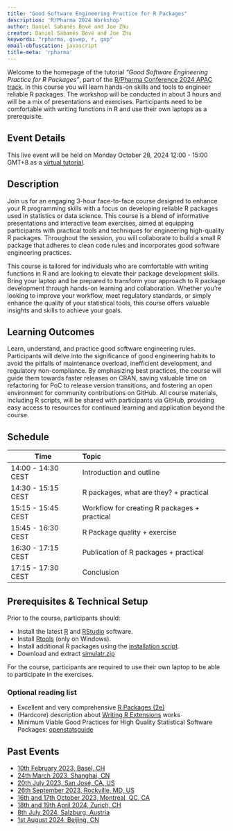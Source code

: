 ```yaml
---
title: "Good Software Engineering Practice for R Packages"
description: 'R/Pharma 2024 Workshop'
author: Daniel Sabanés Bové and Joe Zhu
creator: Daniel Sabanés Bové and Joe Zhu
keywords: "rpharma, gswep, r, gxp"
email-obfuscation: javascript
title-meta: 'rpharma'
---
```


```{=html}
<!--
Creators (initial authors):
- Daniel Sabanes Bove, https://github.com/danielinteractive/ and www.linkedin.com/in/danielsabanesbove/
- Friedrich Pahlke, https://github.com/fpahlke/ and www.linkedin.com/in/pahlke/
- Kevin Kunzmann, https://github.com/kkmann/ and https://www.linkedin.com/in/kevin-kunzmann-6486a11bb/
- Liming Li, https://github.com/clarkliming
- Joe Zhu, https://github.com/shajoezhu and http://www.linkedin.com/in/joe-zhu-464b5818
- Shuang Li, https://github.com/shuangli22
- Doug Kelkhoff, https://github.com/dgkf and https://www.linkedin.com/in/doug-kelkhoff/
- Philippe Boileau, https://github.com/philboileau and https://www.linkedin.com/in/philippe-boileau-773270205/
- Lukas A. Widmer, https://github.com/luwidmer and https://www.linkedin.com/in/lukas-widmer-37800b9b/
- Michael Mayer, https://www.linkedin.com/in/drmichaelmayer/

The current version was edited by
- Daniel Sabanes Bove, https://github.com/danielinteractive/ and www.linkedin.com/in/danielsabanesbove/
- Joe Zhu, https://github.com/shajoezhu and http://www.linkedin.com/in/joe-zhu-464b5818

License: This work is licensed under the Creative Commons Attribution-ShareAlike 4.0 International License.
To view a copy of this license, visit http://creativecommons.org/licenses/by-sa/4.0/.
The source files are hosted at https://github.com/openpharma/workshop-r-swe-rinpharma-2024, which is forked from and a subset of the original version at https://github.com/RCONIS/user2024-tutorial-gswep.

Important: To use this work you must provide the name of the creators (initial authors), a link to the material, a link to the license, and indicate if changes were made.
-->
```

Welcome to the homepage of the tutorial *"Good Software Engineering Practice for R Packages"*, part of the [R/Pharma Conference 2024 APAC track](https://rinpharma.com/post/2024-07-17-apac-track/). In this course you will learn hands-on skills and tools to engineer reliable R packages. The workshop will be conducted in about 3 hours and will be a mix of presentations and exercises. Participants need to be comfortable with writing functions in R and use their own laptops as a prerequisite.

## Event Details

This live event will be held on Monday October 28, 2024 12:00 - 15:00 GMT+8 as a [virtual tutorial](https://events.zoom.us/ev/AvobJEOTVwkUnH6_TgLZDZJauk4dxfm5jCG8JFNN9zukOcsVLvTN~AmO5XY5HRBcxkKG6Hga1aXZaYtpBSER6jHms1seP-NNOA0dhcQZUGJ2NWg).

## Description

Join us for an engaging 3-hour face-to-face course designed to enhance your R programming skills with a focus on developing reliable R packages used in statistics or data science. This course is a blend of informative presentations and interactive team exercises, aimed at equipping participants with practical tools and techniques for engineering high-quality R packages. Throughout the session, you will collaborate to build a small R package that adheres to clean code rules and incorporates good software engineering practices.

This course is tailored for individuals who are comfortable with writing functions in R and are looking to elevate their package development skills. Bring your laptop and be prepared to transform your approach to R package development through hands-on learning and collaboration. Whether you're looking to improve your workflow, meet regulatory standards, or simply enhance the quality of your statistical tools, this course offers valuable insights and skills to achieve your goals.

## Learning Outcomes

Learn, understand, and practice good software engineering rules. Participants will delve into the significance of good engineering habits to avoid the pitfalls of maintenance overload, inefficient development, and regulatory non-compliance. By emphasizing best practices, the course will guide them towards faster releases on CRAN, saving valuable time on refactoring for PoC to release version transitions, and fostering an open environment for community contributions on GitHub. All course materials, including R scripts, will be shared with participants via GitHub, providing easy access to resources for continued learning and application beyond the course.

## Schedule

| Time               | Topic                                        |
|--------------------|:---------------------------------------------|
| 14:00 - 14:30 CEST | Introduction and outline                     |
| 14:30 - 15:15 CEST | R packages, what are they? + practical       |
| 15:15 - 15:45 CEST | Workflow for creating R packages + practical |
| 15:45 - 16:30 CEST | R Package quality + exercise                 |
| 16:30 - 17:15 CEST | Publication of R packages + practical        |
| 17:15 - 17:30 CEST | Conclusion                                   |

## Prerequisites & Technical Setup

Prior to the course, participants should:

-   Install the latest [R](https://www.r-project.org/) and [RStudio](https://posit.co/download/rstudio-desktop/) software.
-   Install [Rtools](https://cran.r-project.org/bin/windows/Rtools/rtools43/rtools.html) (only on Windows).
-   Install additional R packages using the [installation script](slides/download/install.R).
-   Download and extract [simulatr.zip](slides/download/simulatr.zip)

For the course, participants are required to use their own laptop to be able to participate in the exercises.

### Optional reading list

-   Excellent and very comprehensive [R Packages (2e)](https://r-pkgs.org/)
-   (Hardcore) description about [Writing R Extensions](https://cran.r-project.org/doc/manuals/R-exts.html) works
-   Minimum Viable Good Practices for High Quality Statistical Software Packages: [openstatsguide](https://www.openstatsware.org/guide.html)

## Past Events

-   [10th February 2023, Basel, CH](https://kkmann.github.io/workshop-r-swe/)
-   [24th March 2023, Shanghai, CN](https://openpharma.github.io/workshop-r-swe/)
-   [20th July 2023, San José, CA, US](https://openpharma.github.io/workshop-r-swe-sf/)
-   [26th September 2023, Rockville, MD, US](https://openpharma.github.io/workshop-r-swe-md/)
-   [16th and 17th October 2023, Montreal, QC, CA](https://openpharma.github.io/workshop-r-swe-mtl/)
-   [18th and 19th April 2024, Zurich, CH](https://rconis.github.io/workshop-r-swe-zrh/)
-   [8th July 2024, Salzburg, Austria](https://rconis.github.io/user2024-tutorial-gswep/)
-   [1st August 2024, Beijing, CN](https://kkmann.github.io/workshop-r-swe/)
